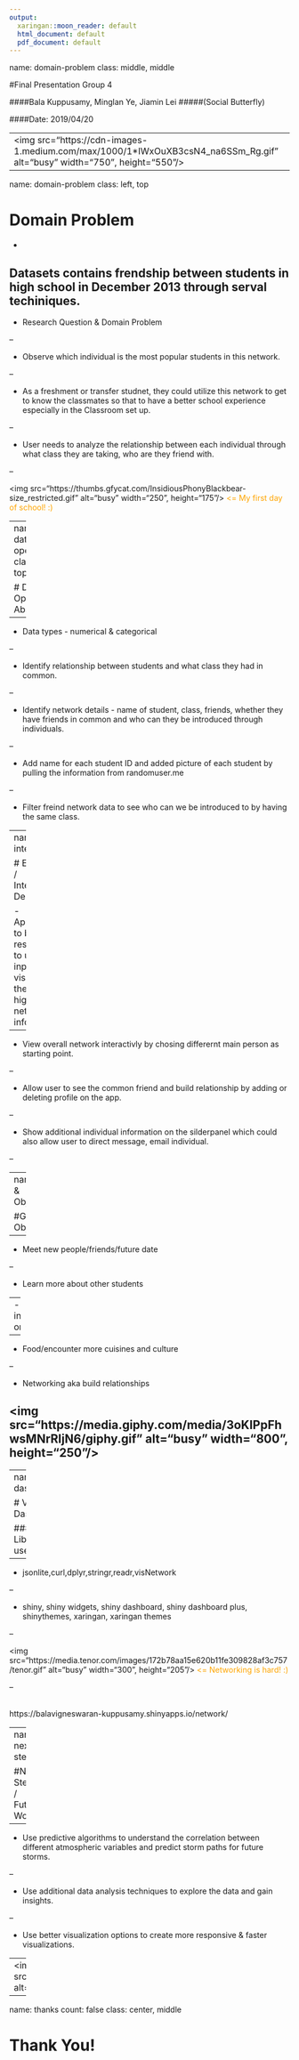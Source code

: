 ```yaml
---
output:
  xaringan::moon_reader: default
  html_document: default
  pdf_document: default
---
```

name: domain-problem
class: middle, middle

#Final Presentation Group 4

####Bala Kuppusamy, Minglan Ye, Jiamin Lei
#####(Social Butterfly)

####Date: 2019/04/20

---
<img src="https://cdn-images-1.medium.com/max/1000/1*IWxOuXB3csN4_na6SSm_Rg.gif" alt="busy" width="750", height="550"/>
---

name: domain-problem
class: left, top

# Domain Problem

- 

Datasets contains frendship between students in high school in December 2013 through serval techiniques.
--

- Research Question & Domain Problem

--

  - Observe which individual is the most popular students in this network.

--

  - As a freshment or transfer studnet, they could utilize this network to get to know the classmates so that to have a better school experience especially in the Classroom set up.
  
--

  - User needs to analyze the relationship between each individual through what class they are taking, who are they friend with.

--

<img src="https://thumbs.gfycat.com/InsidiousPhonyBlackbear-size_restricted.gif" alt="busy" width="250", height="175"/><font color="orange">
<= My first day of school! :)
</font>

---
name: data-operation
class: left, top

# Data / Operation Abstraction

--

- Data types - numerical & categorical

--

- Identify relationship between students and what class they had in common.

--

- Identify network details - name of student, class, friends, whether they have friends in common and who can they be introduced through individuals.

--

- Add name for each student ID and added picture of each student by pulling the information from randomuser.me

--

- Filter freind network data to see who can we be introduced to by having the same class.

---
name: interaction

# Encoding / Interaction Design

- Application to be responsive to user inputs and visually plot the highschool network information. 

--

- View overall network interactivly by chosing differernt main person as starting point.

--

- Allow user to see the common friend and build relationship by adding or deleting profile on the app.

--

- Show additional individual information on the silderpanel which could also allow user to direct message, email individual.

--

---
name:Goal & Objectives

#Goal & Objectives

--

- Meet new people/friends/future date

--

- Learn more about other students 

--
- New skills, inspiration,collaboration on school projects

--

- Food/encounter more cuisines and culture

--

- Networking aka build relationships

<img src="https://media.giphy.com/media/3oKIPpFhwsMNrRIjN6/giphy.gif" alt="busy" width="800", height="250"/>
---
---
name: dashboard

# Visual Dashboard

#### Libraries used

--

- jsonlite,curl,dplyr,stringr,readr,visNetwork

--

- shiny, shiny widgets, shiny dashboard, shiny dashboard plus, shinythemes, xaringan, xaringan themes

--

<img src="https://media.tenor.com/images/172b78aa15e620b11fe309828af3c757/tenor.gif" alt="busy" width="300", height="205"/><font color="orange">
<= Networking is hard! :)
</font>

--

<br />
https://balavigneswaran-kuppusamy.shinyapps.io/network/

---
name: next-steps

#Next Steps / Future Work

--

- Use predictive algorithms to understand the correlation between different atmospheric variables and predict storm paths for future storms.

--

- Use additional data analysis techniques to explore the data and gain insights.

--

- Use better visualization options to create more responsive & faster visualizations.

---
<img src="https://media.giphy.com/media/MiapFHASKG1Us/giphy.gif" alt="busy" width="750", height="550"/>

---
name: thanks
count: false
class: center, middle

# Thank You!
